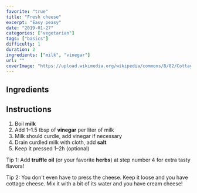 ---
favorite: "true"
title: "Fresh cheese"
excerpt: "Easy peasy"
date: "2019-01-27"
categories: ["vegetarian"]
tags: ["basics"]
difficulty: 1
duration: 2
ingredients: ["milk", "vinegar"]
url: ""
coverImage: "https://upload.wikimedia.org/wikipedia/commons/8/82/Cottage_Cheese_homemade.jpg"
---

## Ingredients

<ul>
  <Ingredient v="1" t="l" i="milk" />
  <Ingredient v="1.5" t="tbsp" i="white vinegar" />
</ul>

## Instructions

1. Boil **milk**
2. Add 1–1.5 tbsp of **vinegar** per liter of milk
3. Milk should curdle, add vinegar if necessary
4. Drain curdled milk with cloth, add **salt**
5. Keep it pressed 1–2h (optional)

Tip 1: Add **truffle oil** (or your favorite **herbs**) at step number 4 for extra tasty flavors!

Tip 2: You don't even have to press the cheese. Keep it loose and you have cottage cheese. Mix it with a bit of its water and you have cream cheese!
